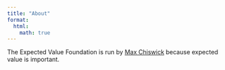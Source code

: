 ```yaml
---
title: "About"
format:
  html:
    math: true
---
```

The Expected Value Foundation is run by [Max Chiswick](https://maxchiswick.com) because expected value is important. 